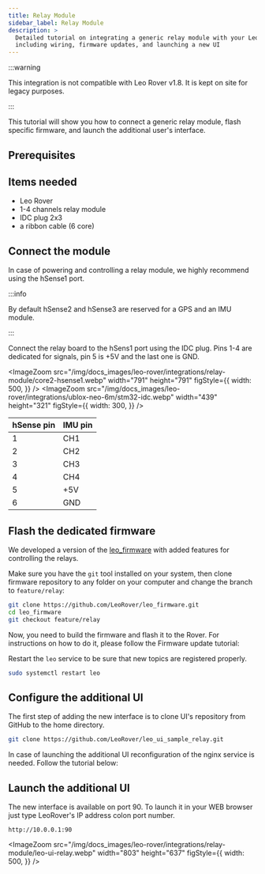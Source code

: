 ```yaml
---
title: Relay Module
sidebar_label: Relay Module
description: >
  Detailed tutorial on integrating a generic relay module with your Leo Rover,
  including wiring, firmware updates, and launching a new UI
---
```


:::warning

This integration is not compatible with Leo Rover v1.8. It is kept on site for
legacy purposes.

:::

This tutorial will show you how to connect a generic relay module, flash
specific firmware, and launch the additional user's interface.

## Prerequisites

<LinkButton to="/docs/leo-rover/guides/ssh" title="Connect via SSH" />
<LinkButton
  to="/docs/leo-rover/guides/connect-to-network"
  title="Connect to a local network and the Internet"
/>

## Items needed

- Leo Rover
- 1-4 channels relay module
- IDC plug 2x3
- a ribbon cable (6 core)

## Connect the module

In case of powering and controlling a relay module, we highly recommend using
the hSense1 port.

:::info

By default hSense2 and hSense3 are reserved for a GPS and an IMU module.

:::

Connect the relay board to the hSens1 port using the IDC plug. Pins 1-4 are
dedicated for signals, pin 5 is +5V and the last one is GND.

<ImageZoom
  src="/img/docs_images/leo-rover/integrations/relay-module/core2-hsense1.webp"
  width="791"
  height="791"
  figStyle={{
    width: 500,
  }}
/>
<ImageZoom
  src="/img/docs_images/leo-rover/integrations/ublox-neo-6m/stm32-idc.webp"
  width="439"
  height="321"
  figStyle={{
    width: 300,
  }}
/>

| hSense pin | IMU pin |
| ---------- | ------- |
| 1          | CH1     |
| 2          | CH2     |
| 3          | CH3     |
| 4          | CH4     |
| 5          | +5V     |
| 6          | GND     |

## Flash the dedicated firmware

We developed a version of the
[leo_firmware](https://github.com/LeoRover/leo_firmware) with added features for
controlling the relays.

Make sure you have the `git` tool installed on your system, then clone firmware
repository to any folder on your computer and change the branch to
`feature/relay`:

```bash
git clone https://github.com/LeoRover/leo_firmware.git
cd leo_firmware
git checkout feature/relay
```

Now, you need to build the firmware and flash it to the Rover. For instructions
on how to do it, please follow the Firmware update tutorial:

<LinkButton
  to="/docs/leo-rover/guides/firmware-update"
  title="Firmware update"
/>

Restart the `leo` service to be sure that new topics are registered properly.

```bash
sudo systemctl restart leo
```

## Configure the additional UI

The first step of adding the new interface is to clone UI's repository from
GitHub to the home directory.

```bash
git clone https://github.com/LeoRover/leo_ui_sample_relay.git
```

In case of launching the additional UI reconfiguration of the nginx service is
needed. Follow the tutorial below:

<LinkButton to="additional-ui" title="Include an additional UI" />

## Launch the additional UI

The new interface is available on port 90. To launch it in your WEB browser just
type LeoRover's IP address colon port number.

```
http://10.0.0.1:90
```

<ImageZoom
  src="/img/docs_images/leo-rover/integrations/relay-module/leo-ui-relay.webp"
  width="803"
  height="637"
  figStyle={{
    width: 500,
  }}
/>

